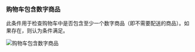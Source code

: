 ### 购物车包含数字商品

此条件用于检查购物车中是否包含至少一个数字商品（即不需要配送的商品）。如果存在，则认为条件满足。

<img
  src="/images/essentials/condition-sets/cart-has-digital-product.webp"
  alt="购物车包含数字商品"
/>
